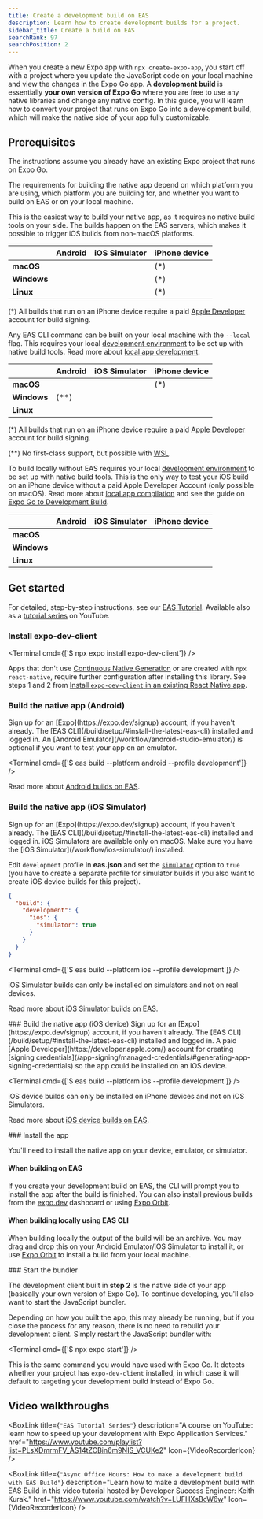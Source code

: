```yaml
---
title: Create a development build on EAS
description: Learn how to create development builds for a project.
sidebar_title: Create a build on EAS
searchRank: 97
searchPosition: 2
---
```




When you create a new Expo app with `npx create-expo-app`, you start off with a project where you update the JavaScript code on your local machine and view the changes in the Expo Go app. A **development build** is essentially **your own version of Expo Go** where you are free to use any native libraries and change any native config. In this guide, you will learn how to convert your project that runs on Expo Go into a development build, which will make the native side of your app fully customizable.

<VideoBoxLink videoId="uQCE9zl3dXU" title="How to create a development build" />

## Prerequisites

The instructions assume you already have an existing Expo project that runs on Expo Go.

The requirements for building the native app depend on which platform you are using, which platform you are building for, and whether you want to build on EAS or on your local machine.

<Collapsible summary="Build on EAS">

This is the easiest way to build your native app, as it requires no native build tools on your side. The builds happen on the EAS servers, which makes it possible to trigger iOS builds from non-macOS platforms.

|             | Android    | iOS Simulator | iPhone device   |
| ----------- | ---------- | ------------- | --------------- |
| **macOS**   | <YesIcon/> | <YesIcon/>    | <YesIcon/> (\*) |
| **Windows** | <YesIcon/> | <YesIcon/>    | <YesIcon/> (\*) |
| **Linux**   | <YesIcon/> | <YesIcon/>    | <YesIcon/> (\*) |

(\*) All builds that run on an iPhone device require a paid [Apple Developer](developer.apple.com) account for build signing.

</Collapsible>

<Collapsible summary="Build locally using the EAS CLI">

Any EAS CLI command can be built on your local machine with the `--local` flag. This requires your local [development environment](https://reactnative.dev/docs/set-up-your-environment?os=macos&platform=ios) to be set up with native build tools. Read more about [local app development](/build-reference/local-builds/).

|             | Android           | iOS Simulator | iPhone device   |
| ----------- | ----------------- | ------------- | --------------- |
| **macOS**   | <YesIcon/>        | <YesIcon/>    | <YesIcon/> (\*) |
| **Windows** | <YesIcon/> (\*\*) | <NoIcon />    | <NoIcon />      |
| **Linux**   | <YesIcon/>        | <NoIcon />    | <NoIcon />      |

(\*) All builds that run on an iPhone device require a paid [Apple Developer](developer.apple.com) account for build signing.

(\*\*) No first-class support, but possible with [WSL](http://expo.fyi/wsl.md).

</Collapsible>

<Collapsible summary="Build locally without EAS">

To build locally without EAS requires your local [development environment](https://reactnative.dev/docs/set-up-your-environment?os=macos&platform=ios) to be set up with native build tools. This is the only way to test your iOS build on an iPhone device without a paid Apple Developer Account (only possible on macOS). Read more about [local app compilation](/guides/local-app-development/#local-app-compilation) and see the guide on [Expo Go to Development Build](/develop/development-builds/expo-go-to-dev-build/).

|             | Android    | iOS Simulator | iPhone device |
| ----------- | ---------- | ------------- | ------------- |
| **macOS**   | <YesIcon/> | <YesIcon/>    | <YesIcon/>    |
| **Windows** | <YesIcon/> | <NoIcon />    | <NoIcon />    |
| **Linux**   | <YesIcon/> | <NoIcon />    | <NoIcon />    |

</Collapsible>

## Get started

For detailed, step-by-step instructions, see our [EAS Tutorial](/tutorial/eas/introduction). Available also as a [tutorial series](https://www.youtube.com/playlist?list=PLsXDmrmFV_AS14tZCBin6m9NIS_VCUKe2) on YouTube.

<Step label="1">

### Install expo-dev-client

<Terminal cmd={['$ npx expo install expo-dev-client']} />

<Collapsible summary="Are you using this library in a existing (bare) React Native apps?">

Apps that don't use [Continuous Native Generation](/workflow/continuous-native-generation/) or are created with `npx react-native`, require further configuration after installing this library. See steps 1 and 2 from [Install `expo-dev-client` in an existing React Native app](/bare/install-dev-builds-in-bare/).

</Collapsible>

</Step>

<Step label="2">

### Build the native app (Android)

<Prerequisites numberOfRequirements={3}>
  <Requirement number={1} title="Expo account">
    Sign up for an [Expo](https://expo.dev/signup) account, if you haven't already.
  </Requirement>
  <Requirement number={2} title="EAS CLI">
    The [EAS CLI](/build/setup/#install-the-latest-eas-cli) installed and logged in.
    <Terminal cmd={['$ npm install -g eas-cli && eas login']} />
  </Requirement>
  <Requirement number={3} title="An Android Emulator (optional)">
    An [Android Emulator](/workflow/android-studio-emulator/) is optional if you want to test your
    app on an emulator.
  </Requirement>
</Prerequisites>

<Terminal cmd={['$ eas build --platform android --profile development']} />

Read more about [Android builds on EAS](/tutorial/eas/android-development-build).

</Step>

<Step label="2">

### Build the native app (iOS Simulator)

<Prerequisites numberOfRequirements={3}>
  <Requirement number={1} title="Expo account">
    Sign up for an [Expo](https://expo.dev/signup) account, if you haven't already.
  </Requirement>
  <Requirement number={2} title="EAS CLI">
    The [EAS CLI](/build/setup/#install-the-latest-eas-cli) installed and logged in.
    <Terminal cmd={['$ npm install -g eas-cli && eas login']} />
  </Requirement>
  <Requirement number={3} title="macOS with iOS Simulator installed">
    iOS Simulators are available only on macOS. Make sure you have the [iOS
    Simulator](/workflow/ios-simulator/) installed.
  </Requirement>
</Prerequisites>

Edit `development` profile in **eas.json** and set the [`simulator`](/eas/json/#simulator) option to `true` (you have to create a separate profile for simulator builds if you also want to create iOS device builds for this project).

```json eas.json
{
  "build": {
    "development": {
      "ios": {
        "simulator": true
      }
    }
  }
}
```

<Terminal cmd={['$ eas build --platform ios --profile development']} />

iOS Simulator builds can only be installed on simulators and not on real devices.

Read more about [iOS Simulator builds on EAS](/tutorial/eas/ios-development-build-for-simulators/).

</Step>

<Step label="2">
### Build the native app (iOS device)

<Prerequisites numberOfRequirements={3}>
  <Requirement number={1} title="Expo account">
    Sign up for an [Expo](https://expo.dev/signup) account, if you haven't already.
  </Requirement>
  <Requirement number={2} title="EAS CLI">
    The [EAS CLI](/build/setup/#install-the-latest-eas-cli) installed and logged in.
    <Terminal cmd={['$ npm install -g eas-cli && eas login']} />
  </Requirement>
  <Requirement number={3} title="Apple Developer account">
    A paid [Apple Developer](https://developer.apple.com/) account for creating [signing
    credentials](/app-signing/managed-credentials/#generating-app-signing-credentials) so the app
    could be installed on an iOS device.
  </Requirement>
</Prerequisites>

<Terminal cmd={['$ eas build --platform ios --profile development']} />

iOS device builds can only be installed on iPhone devices and not on iOS Simulators.

Read more about [iOS device builds on EAS](/tutorial/eas/ios-development-build-for-devices/).

</Step>

<Step label="3">
### Install the app

You'll need to install the native app on your device, emulator, or simulator.

#### When building on EAS

If you create your development build on EAS, the CLI will prompt you to install the app after the build is finished. You can also install previous builds from the [expo.dev](https://expo.dev/) dashboard or using [Expo Orbit](https://expo.dev/orbit).

#### When building locally using EAS CLI

When building locally the output of the build will be an archive. You may drag and drop this on your Android Emulator/iOS Simulator to install it, or use [Expo Orbit](https://expo.dev/orbit) to install a build from your local machine.

</Step>

<Step label="4">
### Start the bundler

The development client built in **step 2** is the native side of your app (basically your own version of Expo Go). To continue developing, you'll also want to start the JavaScript bundler.

Depending on how you built the app, this may already be running, but if you close the process for any reason, there is no need to rebuild your development client. Simply restart the JavaScript bundler with:

<Terminal cmd={['$ npx expo start']} />

This is the same command you would have used with Expo Go. It detects whether your project has `expo-dev-client` installed, in which case it will default to targeting your development build instead of Expo Go.

</Step>

## Video walkthroughs

<BoxLink
  title={`"EAS Tutorial Series"`}
  description="A course on YouTube: learn how to speed up your development with Expo Application Services."
  href="https://www.youtube.com/playlist?list=PLsXDmrmFV_AS14tZCBin6m9NIS_VCUKe2"
  Icon={VideoRecorderIcon}
/>

<BoxLink
  title={`"Async Office Hours: How to make a development build with EAS Build"`}
  description="Learn how to make a development build with EAS Build in this video tutorial hosted by Developer Success Engineer: Keith Kurak."
  href="https://www.youtube.com/watch?v=LUFHXsBcW6w"
  Icon={VideoRecorderIcon}
/>
